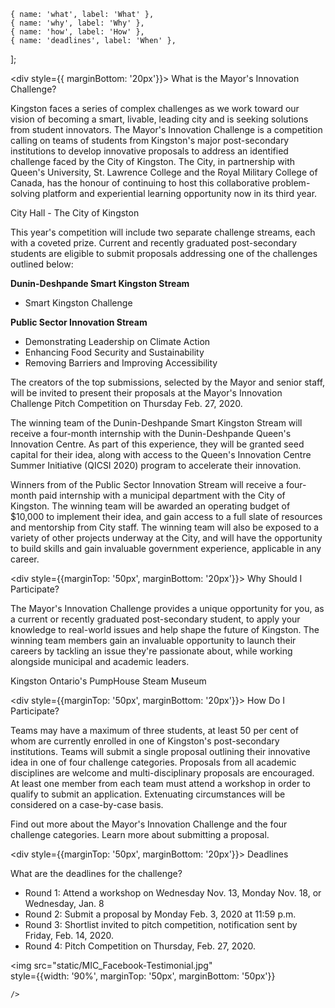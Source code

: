 
	{ name: 'what', label: 'What' },
	{ name: 'why', label: 'Why' },
	{ name: 'how', label: 'How' },
	{ name: 'deadlines', label: 'When' },
];


<ScrollHeader name="what"><div style={{ marginBottom: '20px'}}>
What is the Mayor's Innovation Challenge?
</div></ScrollHeader>

Kingston faces a series of complex challenges as we work toward our vision of becoming a smart, livable, leading city and is seeking solutions from student innovators. The Mayor's Innovation Challenge is a competition calling on teams of students from Kingston's major post-secondary institutions to develop innovative proposals to address an identified challenge faced by the City of Kingston. The City, in partnership with Queen's University, St. Lawrence College and the Royal Military College of Canada, has the honour of continuing to host this collaborative problem-solving platform and experiential learning opportunity now in its third year.

<div className="responsive-zdog">
	<Illustration translate={{y: 50}}>
		<RotatingAnchor><CityHallZdog /></RotatingAnchor>
	</Illustration>
</div>
<p className="zDog-animation-text"> City Hall - The City of Kingston </p>

This year's competition will include two separate challenge streams, each with a coveted prize. Current and recently graduated post-secondary students are eligible to submit proposals addressing one of the challenges outlined below:

**Dunin-Deshpande Smart Kingston Stream**
- Smart Kingston Challenge

**Public Sector Innovation Stream**
* Demonstrating Leadership on Climate Action
* Enhancing Food Security and Sustainability
* Removing Barriers and Improving Accessibility

The creators of the top submissions, selected by the Mayor and senior staff, will be invited to present their proposals at the Mayor's Innovation Challenge Pitch Competition on Thursday Feb. 27, 2020.

The winning team of the Dunin-Deshpande Smart Kingston Stream will receive a four-month internship with the Dunin-Deshpande Queen's Innovation Centre. As part of this experience, they will be granted seed capital for their idea, along with access to the Queen's Innovation Centre Summer Initiative (QICSI 2020) program to accelerate their innovation.

Winners from of the Public Sector Innovation Stream will receive a four-month paid internship with a municipal department with the City of Kingston. The winning team will be awarded an operating budget of $10,000 to implement their idea, and gain access to a full slate of resources and mentorship from City staff. The winning team will also be exposed to a variety of other projects underway at the City, and will have the opportunity to build skills and gain invaluable government experience, applicable in any career.

<ScrollHeader name="why"><div style={{marginTop: '50px', marginBottom: '20px'}}>
Why Should I Participate?
</div></ScrollHeader>

The Mayor's Innovation Challenge provides a unique opportunity for you, as a current or recently graduated post-secondary student, to apply your knowledge to real-world issues and help shape the future of Kingston. The winning team members gain an invaluable opportunity to launch their careers by tackling an issue they're passionate about, while working alongside municipal and academic leaders.

<div className="responsive-zdog">
	<Illustration translate={{y: 50}}>
		<RotatingAnchor><PumpHouseZdog /></RotatingAnchor>
	</Illustration>
</div>
<p className="zDog-animation-text"> Kingston Ontario's PumpHouse Steam Museum </p>

<ScrollHeader name="how"><div style={{marginTop: '50px', marginBottom: '20px'}}>
How Do I Participate?
</div></ScrollHeader>

Teams may have a maximum of three students, at least 50 per cent of whom are currently enrolled in one of Kingston's post-secondary institutions. Teams will submit a single proposal outlining their innovative idea in one of four challenge categories. Proposals from all academic disciplines are welcome and multi-disciplinary proposals are encouraged. At least one member from each team must attend a workshop in order to qualify to submit an application. Extenuating circumstances will be considered on a case-by-case basis.

Find out more about the Mayor's Innovation Challenge and the four challenge categories. Learn more about submitting a proposal.

<ScrollHeader name="deadlines"><div style={{marginTop: '50px', marginBottom: '20px'}}>
Deadlines
</div></ScrollHeader>

What are the deadlines for the challenge?

* Round 1: Attend a workshop on Wednesday Nov. 13, Monday Nov. 18, or Wednesday, Jan. 8 
* Round 2: Submit a proposal by Monday Feb. 3, 2020 at 11:59 p.m.
* Round 3: Shortlist invited to pitch competition, notification sent by Friday, Feb. 14, 2020.
* Round 4: Pitch Competition on Thursday, Feb. 27, 2020.

<img 
	src="static/MIC_Facebook-Testimonial.jpg"  
	style={{width: '90%', marginTop: '50px', marginBottom: '50px'}}
	
	/>
